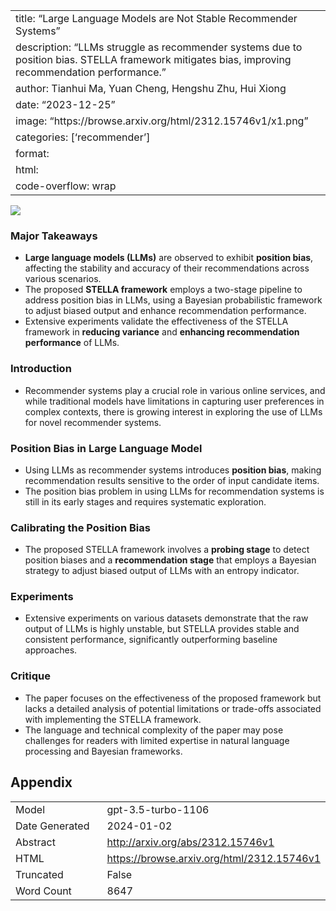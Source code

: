
---
title: "Large Language Models are Not Stable Recommender Systems"
description: "LLMs struggle as recommender systems due to position bias. STELLA framework mitigates bias, improving recommendation performance."
author: Tianhui Ma, Yuan Cheng, Hengshu Zhu, Hui Xiong
date: "2023-12-25"
image: "https://browse.arxiv.org/html/2312.15746v1/x1.png"
categories: ['recommender']
format:
  html:
    code-overflow: wrap
---

![](https://browse.arxiv.org/html/2312.15746v1/x1.png)

### Major Takeaways

- **Large language models (LLMs)** are observed to exhibit **position bias**, affecting the stability and accuracy of their recommendations across various scenarios.
- The proposed **STELLA framework** employs a two-stage pipeline to address position bias in LLMs, using a Bayesian probabilistic framework to adjust biased output and enhance recommendation performance.
- Extensive experiments validate the effectiveness of the STELLA framework in **reducing variance** and **enhancing recommendation performance** of LLMs.

### Introduction
- Recommender systems play a crucial role in various online services, and while traditional models have limitations in capturing user preferences in complex contexts, there is growing interest in exploring the use of LLMs for novel recommender systems.

### Position Bias in Large Language Model
- Using LLMs as recommender systems introduces **position bias**, making recommendation results sensitive to the order of input candidate items.
- The position bias problem in using LLMs for recommendation systems is still in its early stages and requires systematic exploration.

### Calibrating the Position Bias
- The proposed STELLA framework involves a **probing stage** to detect position biases and a **recommendation stage** that employs a Bayesian strategy to adjust biased output of LLMs with an entropy indicator.

### Experiments
- Extensive experiments on various datasets demonstrate that the raw output of LLMs is highly unstable, but STELLA provides stable and consistent performance, significantly outperforming baseline approaches.

### Critique
- The paper focuses on the effectiveness of the proposed framework but lacks a detailed analysis of potential limitations or trade-offs associated with implementing the STELLA framework.
- The language and technical complexity of the paper may pose challenges for readers with limited expertise in natural language processing and Bayesian frameworks.

## Appendix

|          |          |
|----------|----------|
| Model     | gpt-3.5-turbo-1106       |
| Date Generated     | 2024-01-02       |
| Abstract | [http://arxiv.org/abs/2312.15746v1](http://arxiv.org/abs/2312.15746v1)        |
| HTML     | [https://browse.arxiv.org/html/2312.15746v1](https://browse.arxiv.org/html/2312.15746v1)       |
| Truncated       | False       |
| Word Count       | 8647       |